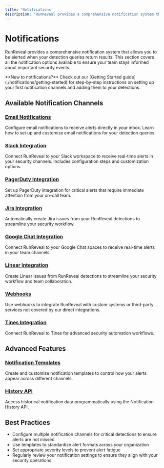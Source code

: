 ```yaml
---
title: 'Notifications'
description: 'RunReveal provides a comprehensive notification system that allows you to be alerted when your detection queries return results. This section covers all the notification options available to ensure your team stays informed about important security events.'
---
```


# Notifications


RunReveal provides a comprehensive notification system that allows you to be alerted when your detection queries return results. This section covers all the notification options available to ensure your team stays informed about important security events.

<Callout type="info">
  **New to notifications?** Check out our [Getting Started guide](./notifications/getting-started) for step-by-step instructions on setting up your first notification channels and adding them to your detections.
</Callout>

## Available Notification Channels

### [Email Notifications](./notifications/email)
Configure email notifications to receive alerts directly in your inbox. Learn how to set up and customize email notifications for your detection queries.

### [Slack Integration](./notifications/slack)
Connect RunReveal to your Slack workspace to receive real-time alerts in your security channels. Includes configuration steps and customization options.

### [PagerDuty Integration](./notifications/pagerduty)
Set up PagerDuty integration for critical alerts that require immediate attention from your on-call team.

### [Jira Integration](./notifications/jira)
Automatically create Jira issues from your RunReveal detections to streamline your security workflow.

### [Google Chat Integration](./notifications/gchat)
Connect RunReveal to your Google Chat spaces to receive real-time alerts in your team channels.

### [Linear Integration](./notifications/linear)
Create Linear issues from RunReveal detections to streamline your security workflow and team collaboration.

### [Webhooks](./notifications/webhooks)
Use webhooks to integrate RunReveal with custom systems or third-party services not covered by our direct integrations.

### [Tines Integration](./notifications/tines)
Connect RunReveal to Tines for advanced security automation workflows.

## Advanced Features

### [Notification Templates](./notifications/templates)
Create and customize notification templates to control how your alerts appear across different channels.

### [History API](./notifications/history-api)
Access historical notification data programmatically using the Notification History API.

## Best Practices

- Configure multiple notification channels for critical detections to ensure alerts are not missed
- Use templates to standardize alert formats across your organization
- Set appropriate severity levels to prevent alert fatigue
- Regularly review your notification settings to ensure they align with your security operations